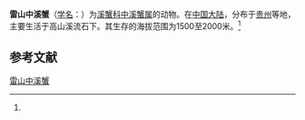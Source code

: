 {{Speciesbox
| name = 雷山中溪蟹
| status = 
| status_system = 
| image = 
| genus = Mediapotamon
| species = leishanense
| authority = (Dai, 1995)<ref name='id12267'>{{cite web| url =http://www.bioinfo.cn/db05/BjdwSpecies.php?action=view&id=12267| title =雷山中溪蟹| work =《中国动物物种编目数据库》| publisher =中国科学院微生物研究所| author =中国科学院动物研究所| accessdate =2009-04-28| deadurl =yes| archiveurl =https://web.archive.org/web/20160305055223/http://www.bioinfo.cn/db05/BjdwSpecies.php?action=view&id=12267| archivedate =2016-03-05}}</ref>
}}

'''雷山中溪蟹'''（[[学名|学名]]：{{lang|la|''Mediapotamon leishanense''}}）为[[溪蟹科|溪蟹科]][[中溪蟹属|中溪蟹属]]的动物。在[[中国大陆|中国大陆]]，分布于[[贵州|贵州]]等地，主要生活于高山溪流石下。其生存的海拔范围为1500至2000米。<ref name='id12267'/>

== 参考文献 ==
{{reflist}}

{{Wikispecies|Mediapotamon leishanense}}
{{Taxonbar|from=Q13823825}}

[[Category:中溪蟹属|雷山中溪蟹]]


{{螃蟹小作品}}